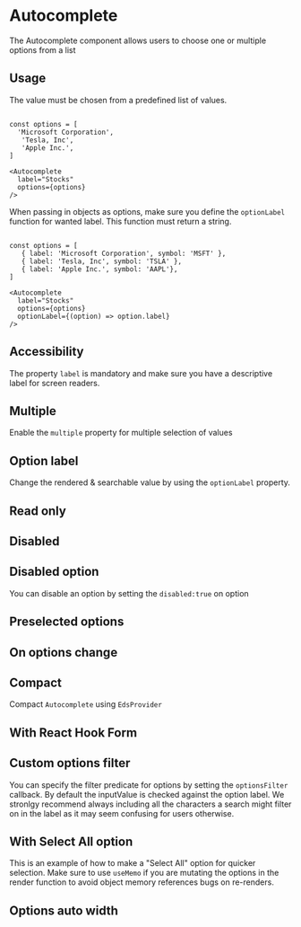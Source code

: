 


# Autocomplete 
The Autocomplete component allows users to choose one or multiple options from a list

<Story id="inputs-autocomplete--introduction" />
<PropsTable />


## Usage

The value must be chosen from a predefined list of values.


```tsx

const options = [
  'Microsoft Corporation',
   'Tesla, Inc',
   'Apple Inc.',
]

<Autocomplete 
  label="Stocks"
  options={options}
/>
```

When passing in objects as options, make sure you define the `optionLabel` function for wanted label. This function must return a string.

```tsx

const options = [
   { label: 'Microsoft Corporation', symbol: 'MSFT' },
   { label: 'Tesla, Inc', symbol: 'TSLA' },
   { label: 'Apple Inc.', symbol: 'AAPL'},
]

<Autocomplete 
  label="Stocks"
  options={options}
  optionLabel={(option) => option.label}
/>
```


## Accessibility
The property `label` is mandatory and make sure you have a descriptive label for screen readers.

## Multiple

Enable the `multiple` property for multiple selection of values
<Story id="inputs-autocomplete--multiple" />

## Option label

Change the rendered & searchable value by using the `optionLabel` property.
<Story id="inputs-autocomplete--option-label" />

## Read only
<Story id="inputs-autocomplete--readonly" />

## Disabled
<Story id="inputs-autocomplete--disabled" />


## Disabled option

You can disable an option by setting the `disabled:true` on option
<Story id="inputs-autocomplete--disabled-option" />


## Preselected options
<Story id="inputs-autocomplete--preselected-options" />


## On options change
<Story id="inputs-autocomplete--on-options-change" />

## Compact
Compact `Autocomplete` using `EdsProvider`
<Story id="inputs-autocomplete--compact" />

## With React Hook Form
<Story id="inputs-autocomplete--with-react-hook-form" />

## Custom options filter

You can specify the filter predicate for options by setting the `optionsFilter` callback. By default the inputValue is checked against the option label. 
We stronlgy recommend always including all the characters a search might filter on in the label as it may seem confusing for users otherwise.
<Story id="inputs-autocomplete--custom-options-filter" />

## With Select All option
This is an example of how to make a "Select All" option for quicker selection. 
Make sure to use `useMemo` if you are mutating the options in the render function to avoid object memory references bugs on re-renders.
<Story id="inputs-autocomplete--select-all" />

## Options auto width 
<Story id="inputs-autocomplete--auto-width" />
